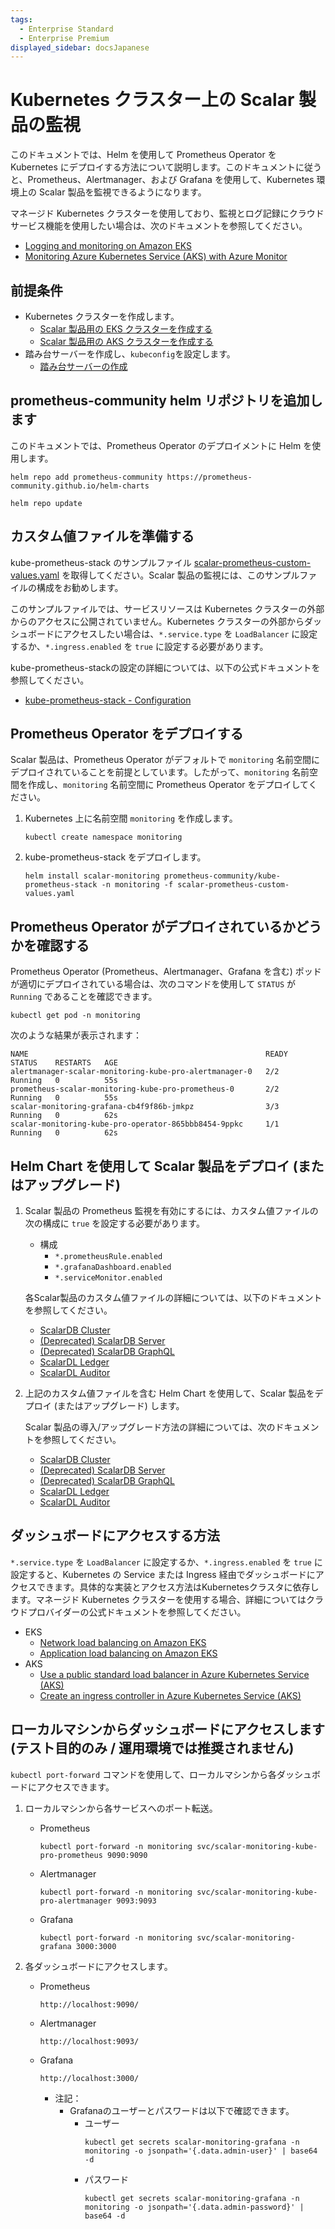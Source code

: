```yaml
---
tags:
  - Enterprise Standard
  - Enterprise Premium
displayed_sidebar: docsJapanese
---
```


# Kubernetes クラスター上の Scalar 製品の監視


<TranslationBanner />

このドキュメントでは、Helm を使用して Prometheus Operator を Kubernetes にデプロイする方法について説明します。このドキュメントに従うと、Prometheus、Alertmanager、および Grafana を使用して、Kubernetes 環境上の Scalar 製品を監視できるようになります。

マネージド Kubernetes クラスターを使用しており、監視とログ記録にクラウドサービス機能を使用したい場合は、次のドキュメントを参照してください。

* [Logging and monitoring on Amazon EKS](https://docs.aws.amazon.com/prescriptive-guidance/latest/implementing-logging-monitoring-cloudwatch/amazon-eks-logging-monitoring.html)
* [Monitoring Azure Kubernetes Service (AKS) with Azure Monitor](https://learn.microsoft.com/en-us/azure/aks/monitor-aks)

## 前提条件

* Kubernetes クラスターを作成します。
    * [Scalar 製品用の EKS クラスターを作成する](CreateEKSClusterForScalarProducts.mdx)
    * [Scalar 製品用の AKS クラスターを作成する](CreateAKSClusterForScalarProducts.mdx)
* 踏み台サーバーを作成し、`kubeconfig`を設定します。
    * [踏み台サーバーの作成](CreateBastionServer.mdx)

## prometheus-community helm リポジトリを追加します

このドキュメントでは、Prometheus Operator のデプロイメントに Helm を使用します。

```console
helm repo add prometheus-community https://prometheus-community.github.io/helm-charts
```
```console
helm repo update
```

## カスタム値ファイルを準備する

kube-prometheus-stack のサンプルファイル [scalar-prometheus-custom-values.yaml](https://github.com/scalar-labs/scalar-kubernetes/blob/master/conf/scalar-prometheus-custom-values.yaml) を取得してください。Scalar 製品の監視には、このサンプルファイルの構成をお勧めします。

このサンプルファイルでは、サービスリソースは Kubernetes クラスターの外部からのアクセスに公開されていません。Kubernetes クラスターの外部からダッシュボードにアクセスしたい場合は、`*.service.type` を `LoadBalancer` に設定するか、`*.ingress.enabled` を `true` に設定する必要があります。

kube-prometheus-stackの設定の詳細については、以下の公式ドキュメントを参照してください。

* [kube-prometheus-stack - Configuration](https://github.com/prometheus-community/helm-charts/tree/main/charts/kube-prometheus-stack#configuration)

## Prometheus Operator をデプロイする

Scalar 製品は、Prometheus Operator がデフォルトで `monitoring` 名前空間にデプロイされていることを前提としています。したがって、`monitoring` 名前空間を作成し、`monitoring` 名前空間に Prometheus Operator をデプロイしてください。

1. Kubernetes 上に名前空間 `monitoring` を作成します。
   ```console
   kubectl create namespace monitoring
   ```

1. kube-prometheus-stack をデプロイします。
   ```console
   helm install scalar-monitoring prometheus-community/kube-prometheus-stack -n monitoring -f scalar-prometheus-custom-values.yaml
   ```

## Prometheus Operator がデプロイされているかどうかを確認する

Prometheus Operator (Prometheus、Alertmanager、Grafana を含む) ポッドが適切にデプロイされている場合は、次のコマンドを使用して `STATUS` が `Running` であることを確認できます。

```console
kubectl get pod -n monitoring
```

次のような結果が表示されます：

```console
NAME                                                     READY   STATUS    RESTARTS   AGE
alertmanager-scalar-monitoring-kube-pro-alertmanager-0   2/2     Running   0          55s
prometheus-scalar-monitoring-kube-pro-prometheus-0       2/2     Running   0          55s
scalar-monitoring-grafana-cb4f9f86b-jmkpz                3/3     Running   0          62s
scalar-monitoring-kube-pro-operator-865bbb8454-9ppkc     1/1     Running   0          62s
```

## Helm Chart を使用して Scalar 製品をデプロイ (またはアップグレード)

1. Scalar 製品の Prometheus 監視を有効にするには、カスタム値ファイルの次の構成に `true` を設定する必要があります。

    * 構成
       * `*.prometheusRule.enabled`
       * `*.grafanaDashboard.enabled`
       * `*.serviceMonitor.enabled`

   各Scalar製品のカスタム値ファイルの詳細については、以下のドキュメントを参照してください。

   * [ScalarDB Cluster](../helm-charts/configure-custom-values-scalardb-cluster.mdx#prometheus-および-grafana-構成-実稼働環境で推奨)
   * [(Deprecated) ScalarDB Server](../helm-charts/configure-custom-values-scalardb.mdx#prometheusgrafana-構成-運用環境で推奨)
   * [(Deprecated) ScalarDB GraphQL](../helm-charts/configure-custom-values-scalardb-graphql.mdx#prometheusgrafana-構成-運用環境で推奨)
   * [ScalarDL Ledger](../helm-charts/configure-custom-values-scalardl-ledger.mdx#prometheusgrafana-構成-運用環境で推奨)
   * [ScalarDL Auditor](../helm-charts/configure-custom-values-scalardl-auditor.mdx#prometheusgrafana-構成-運用環境で推奨)

1. 上記のカスタム値ファイルを含む Helm Chart を使用して、Scalar 製品をデプロイ (またはアップグレード) します。

   Scalar 製品の導入/アップグレード方法の詳細については、次のドキュメントを参照してください。

   * [ScalarDB Cluster](../helm-charts/how-to-deploy-scalardb-cluster.mdx)
   * [(Deprecated) ScalarDB Server](../helm-charts/how-to-deploy-scalardb.mdx)
   * [(Deprecated) ScalarDB GraphQL](../helm-charts/how-to-deploy-scalardb-graphql.mdx)
   * [ScalarDL Ledger](../helm-charts/how-to-deploy-scalardl-ledger.mdx)
   * [ScalarDL Auditor](../helm-charts/how-to-deploy-scalardl-auditor.mdx)

## ダッシュボードにアクセスする方法

`*.service.type` を `LoadBalancer` に設定するか、`*.ingress.enabled` を `true` に設定すると、Kubernetes の Service または Ingress 経由でダッシュボードにアクセスできます。具体的な実装とアクセス方法はKubernetesクラスタに依存します。マネージド Kubernetes クラスターを使用する場合、詳細についてはクラウドプロバイダーの公式ドキュメントを参照してください。

* EKS
    * [Network load balancing on Amazon EKS](https://docs.aws.amazon.com/eks/latest/userguide/network-load-balancing.html)
    * [Application load balancing on Amazon EKS](https://docs.aws.amazon.com/eks/latest/userguide/alb-ingress.html)
* AKS
    * [Use a public standard load balancer in Azure Kubernetes Service (AKS)](https://learn.microsoft.com/en-us/azure/aks/load-balancer-standard)
    * [Create an ingress controller in Azure Kubernetes Service (AKS)](https://learn.microsoft.com/en-us/azure/aks/ingress-basic)

## ローカルマシンからダッシュボードにアクセスします (テスト目的のみ / 運用環境では推奨されません)

`kubectl port-forward` コマンドを使用して、ローカルマシンから各ダッシュボードにアクセスできます。

1. ローカルマシンから各サービスへのポート転送。
   * Prometheus
     ```console
     kubectl port-forward -n monitoring svc/scalar-monitoring-kube-pro-prometheus 9090:9090
     ```
   * Alertmanager
     ```console
     kubectl port-forward -n monitoring svc/scalar-monitoring-kube-pro-alertmanager 9093:9093
     ```
   * Grafana
     ```console
     kubectl port-forward -n monitoring svc/scalar-monitoring-grafana 3000:3000
     ```

1. 各ダッシュボードにアクセスします。
   * Prometheus
     ```console
     http://localhost:9090/
     ```
   * Alertmanager
     ```console
     http://localhost:9093/
     ```
   * Grafana
     ```console
     http://localhost:3000/
     ```
       * 注記：
           * Grafanaのユーザーとパスワードは以下で確認できます。
               * ユーザー
                 ```console
                 kubectl get secrets scalar-monitoring-grafana -n monitoring -o jsonpath='{.data.admin-user}' | base64 -d
                 ```
               * パスワード
                 ```console
                 kubectl get secrets scalar-monitoring-grafana -n monitoring -o jsonpath='{.data.admin-password}' | base64 -d
                 ```
